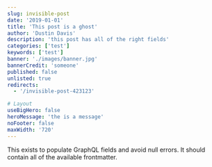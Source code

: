 ```yaml
---
slug: invisible-post
date: '2019-01-01'
title: 'This post is a ghost'
author: 'Dustin Davis'
description: 'this post has all of the right fields'
categories: ['test']
keywords: ['test']
banner: './images/banner.jpg'
bannerCredit: 'someone'
published: false
unlisted: true
redirects:
  - '/invisible-post-423123'

# Layout
useBigHero: false
heroMessage: 'the is a message'
noFooter: false
maxWidth: '720'
---
```


This exists to populate GraphQL fields and avoid null errors. It should contain
all of the available frontmatter.

